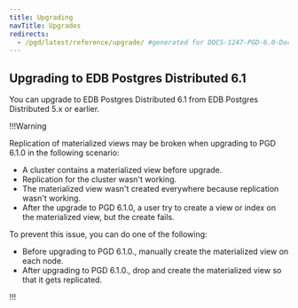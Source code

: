 ```yaml
---
title: Upgrading
navTitle: Upgrades
redirects:
  - /pgd/latest/reference/upgrade/ #generated for DOCS-1247-PGD-6.0-Docs
---
```


## Upgrading to EDB Postgres Distributed 6.1

You can upgrade to EDB Postgres Distributed 6.1 from EDB Postgres Distributed 5.x or earlier. 

!!!Warning

  Replication of materialized views may be broken when upgrading to PGD 6.1.0 in the following scenario:
  
  - A cluster contains a materialized view before upgrade.
  - Replication for the cluster wasn't working. 
  - The materialized view wasn't created everywhere because replication wasn't working.
  - After the upgrade to PGD 6.1.0, a user try to create a view or index on the materialized view, but the create fails.
  
  To prevent this issue, you can do one of the following:

  - Before upgrading to PGD 6.1.0., manually create the materialized view on each node.
  - After upgrading to PGD 6.1.0., drop and create the materialized view so that it gets replicated.
  
!!!
